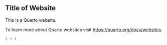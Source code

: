 

## Title of Website


This is a Quarto website.

To learn more about Quarto websites visit <https://quarto.org/docs/websites>.

```r
1 + 1
```

